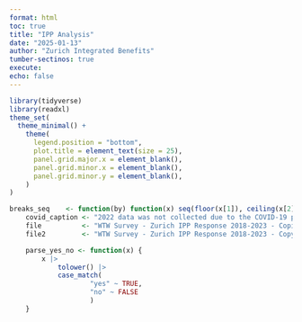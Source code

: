 ```yaml
---
format: html
toc: true
title: "IPP Analysis"
date: "2025-01-13"
author: "Zurich Integrated Benefits"
tumber-sectinos: true
execute:
echo: false
---
```


```r
library(tidyverse)
library(readxl)
theme_set(
  theme_minimal() +
    theme(
      legend.position = "bottom",
      plot.title = element_text(size = 25),
      panel.grid.major.x = element_blank(),
      panel.grid.minor.x = element_blank(),
      panel.grid.minor.y = element_blank(),
    )
)

breaks_seq    <- function(by) function(x) seq(floor(x[1]), ceiling(x[2]), by = by)
    covid_caption <- "2022 data was not collected due to the COVID-19 pandemic."
    file          <- "WTW Survey - Zurich IPP Response 2018-2023 - Copilot Ready.xlsx"
    file2         <- "WTW Survey - Zurich IPP Response 2018-2023 - Copy(DR).xlsx"

    parse_yes_no <- function(x) {
        x |>
            tolower() |>
            case_match(
                    "yes" ~ TRUE,
                    "no" ~ FALSE
                    )
    }
```

